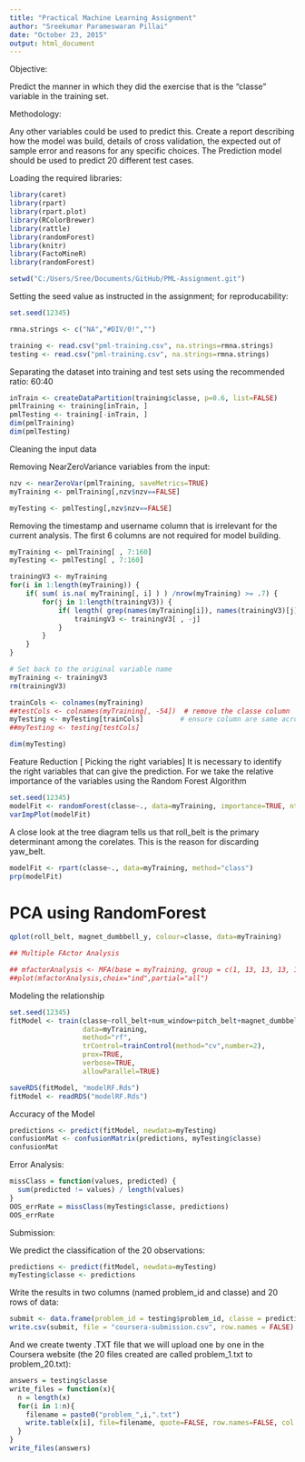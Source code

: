 ```yaml
---
title: "Practical Machine Learning Assignment"
author: "Sreekumar Parameswaran Pillai"
date: "October 23, 2015"
output: html_document
---
```


Objective:

Predict the manner in which they did the exercise that is the "classe" variable in the training set. 

Methodology:

Any other variables could be used to predict this.
Create a report describing how the model was build, details of cross validation, the expected out of sample error and reasons for any specific choices.
The Prediction model should be used to predict 20 different test cases. 

Loading the required libraries:

```r
library(caret)
library(rpart)
library(rpart.plot)
library(RColorBrewer)
library(rattle)
library(randomForest)
library(knitr)
library(FactoMineR)
library(randomForest)

setwd("C:/Users/Sree/Documents/GitHub/PML-Assignment.git")

```


Setting the seed value as instructed in the assignment; for reproducability:

```r

set.seed(12345)

rmna.strings <- c("NA","#DIV/0!","")

training <- read.csv("pml-training.csv", na.strings=rmna.strings)
testing <- read.csv("pml-training.csv", na.strings=rmna.strings)

```

Separating the dataset into training and test sets using the recommended ratio: 60:40

```r

inTrain <- createDataPartition(training$classe, p=0.6, list=FALSE)
pmlTraining <- training[inTrain, ]
pmlTesting <- training[-inTrain, ]
dim(pmlTraining)
dim(pmlTesting)

```

Cleaning the input data



Removing NearZeroVariance variables from the input:


```r

nzv <- nearZeroVar(pmlTraining, saveMetrics=TRUE)
myTraining <- pmlTraining[,nzv$nzv==FALSE]

myTesting <- pmlTesting[,nzv$nzv==FALSE]

```


Removing the timestamp and username column that is irrelevant for the current analysis.  The first 6 columns are not required for model building.



```r

myTraining <- pmlTraining[ , 7:160]
myTesting <- pmlTesting[ , 7:160]

```



```r

trainingV3 <- myTraining
for(i in 1:length(myTraining)) {
    if( sum( is.na( myTraining[, i] ) ) /nrow(myTraining) >= .7) {
        for(j in 1:length(trainingV3)) {
            if( length( grep(names(myTraining[i]), names(trainingV3)[j]) ) == 1)  {
                trainingV3 <- trainingV3[ , -j]
            }   
        } 
    }
}

# Set back to the original variable name
myTraining <- trainingV3
rm(trainingV3)

```



```r

trainCols <- colnames(myTraining)
##testCols <- colnames(myTraining[, -54])  # remove the classe column
myTesting <- myTesting[trainCols]         # ensure column are same across train and test datasets
##myTesting <- testing[testCols]          

dim(myTesting)

```


Feature Reduction [ Picking the right variables]
It is necessary to identify the right variables that can give the prediction.  For we take the relative importance of the variables using the Random Forest Algorithm



```r
set.seed(12345)
modelFit <- randomForest(classe~., data=myTraining, importance=TRUE, ntree=100)
varImpPlot(modelFit)


```


A close look at the tree diagram tells us that roll_belt is the primary determinant among the corelates.  This is the reason for discarding yaw_belt.

```r
modelFit <- rpart(classe~., data=myTraining, method="class")
prp(modelFit)

```

PCA using RandomForest
======================

```r
qplot(roll_belt, magnet_dumbbell_y, colour=classe, data=myTraining)

```



```r

## Multiple FActor Analysis

## mfactorAnalysis <- MFA(base = myTraining, group = c(1, 13, 13, 13, 13, 1), type = c(rep("s",1), rep("s", 1), rep("s", ##1), rep("s", 1), rep("s", 1), rep("n",  1)), ncp = 2, name.group = c("num_win", "belt", "arm", "dumbell","forearm", ##"classe"), num.group.sup = c(1, 2)) 
##plot(mfactorAnalysis,choix="ind",partial="all")

```

Modeling the relationship

```r

set.seed(12345)
fitModel <- train(classe~roll_belt+num_window+pitch_belt+magnet_dumbbell_y+magnet_dumbbell_z+pitch_forearm+accel_dumbbell_y+roll_arm+roll_forearm,
                  data=myTraining,
                  method="rf",
                  trControl=trainControl(method="cv",number=2),
                  prox=TRUE,
                  verbose=TRUE,
                  allowParallel=TRUE)

saveRDS(fitModel, "modelRF.Rds")
fitModel <- readRDS("modelRF.Rds")

```


Accuracy of the Model

```r
predictions <- predict(fitModel, newdata=myTesting)
confusionMat <- confusionMatrix(predictions, myTesting$classe)
confusionMat

```

Error Analysis:

```r
missClass = function(values, predicted) {
  sum(predicted != values) / length(values)
}
OOS_errRate = missClass(myTesting$classe, predictions)
OOS_errRate

```


Submission:

We predict the classification of the 20 observations:

```r
predictions <- predict(fitModel, newdata=myTesting)
myTesting$classe <- predictions

```

Write the results in two columns (named problem_id and classe) and 20 rows of data:

```r
submit <- data.frame(problem_id = testing$problem_id, classe = predictions)
write.csv(submit, file = "coursera-submission.csv", row.names = FALSE)
```


And we create twenty .TXT file that we will upload one by one in the Coursera website (the 20 files created are called problem_1.txt to problem_20.txt):

```r
answers = testing$classe
write_files = function(x){
  n = length(x)
  for(i in 1:n){
    filename = paste0("problem_",i,".txt")
    write.table(x[i], file=filename, quote=FALSE, row.names=FALSE, col.names=FALSE)
  }
}
write_files(answers)

```


